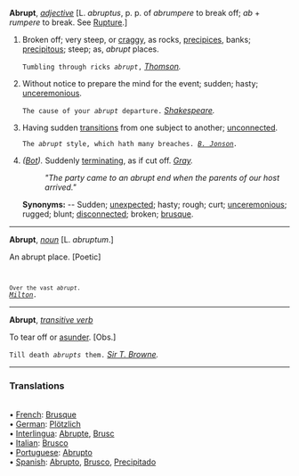 '''Abrupt''', ''[[adjective (part of speech)|adjective]]'' [L. ''abruptus'', p. p. of ''abrumpere'' to break off; ''ab'' + ''rumpere'' to break. See [[Rupture]].]

<ol>
<li>Broken off; very steep, or [[craggy]], as rocks, [[precipices]], banks; [[precipitous]]; steep; as, ''abrupt'' places.

<code>Tumbling through ricks ''abrupt'',</code> ''[[Thomson (source)|Thomson]].''

<li> Without notice to prepare the mind for the event; sudden; hasty; [[unceremonious]].

<code>The cause of your ''abrupt'' departure.</code> ''[[Shakespeare (source)|Shakespeare]].''

<li> Having sudden [[transitions]] from one subject to another; [[unconnected]].

<code>The ''abrupt'' style, which hath many breaches. ''[[B. Jonson (source)|B. Jonson]].''</code>

<li> ''([[Bot (subject)|Bot]]).'' Suddenly [[terminating]], as if cut off. ''[[Gray (source)|Gray]].''

:'' "The party came to an abrupt end when the parents of our host arrived." ''

'''Synonyms:''' -- Sudden; [[unexpected]]; hasty; rough; curt; [[unceremonious]]; rugged; blunt; [[disconnected]]; broken; [[brusque]].
</ol>
-----
'''Abrupt''', ''[[noun (part of speech)|noun]]'' [L. ''abruptum''.]

An abrupt place. [Poetic] <code>

<code>Over the vast ''abrupt''.</code> ''[[Milton (source)|Milton]].''</code>
-----
'''Abrupt''', ''[[transitive verb (part of speech)|transitive verb]]''

To tear off or [[asunder]]. [Obs.]

<code>Till death ''abrupts'' them.</code> ''[[Sir T. Browne (source)|Sir T. Browne]].''

<HR> <P> <H3>Translations</H3>
<BR>• [[French]]: [[Brusque]]
<BR>• [[German]]: [[Plötzlich]]
<BR>• [[Interlingua]]: [[Abrupte]], [[Brusc]]
<BR>• [[Italian]]: [[Brusco]]
<BR>• [[Portuguese]]: [[Abrupto]]
<BR>• [[Spanish]]: [[Abrupto]], [[Brusco]], [[Precipitado]]
<BR>